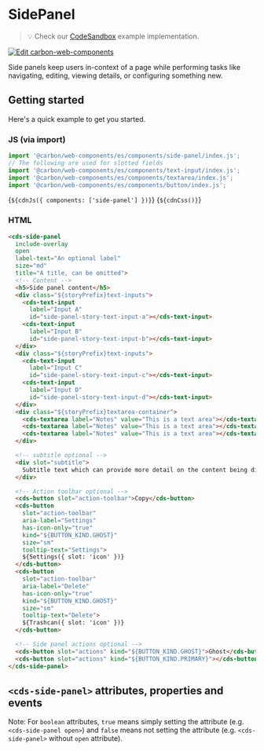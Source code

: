 
<Meta of={SidePanelStories} />

# SidePanel

> 💡 Check our
> [CodeSandbox](https://codesandbox.io/s/github/carbon-design-system/carbon/tree/main/packages/web-components/examples/components/side-panel)
> example implementation.

[![Edit carbon-web-components](https://codesandbox.io/static/img/play-codesandbox.svg)](https://codesandbox.io/s/github/carbon-design-system/carbon/tree/main/packages/web-components/examples/components/side-panel)

Side panels keep users in-context of a page while performing tasks like
navigating, editing, viewing details, or configuring something new.

## Getting started

Here's a quick example to get you started.

### JS (via import)

```javascript
import '@carbon/web-components/es/components/side-panel/index.js';
// The following are used for slotted fields
import '@carbon/web-components/es/components/text-input/index.js';
import '@carbon/web-components/es/components/textarea/index.js';
import '@carbon/web-components/es/components/button/index.js';
```

<Markdown>{`${cdnJs({ components: ['side-panel'] })}`}</Markdown>
<Markdown>{`${cdnCss()}`}</Markdown>

### HTML

```html
<cds-side-panel
  include-overlay
  open
  label-text="An optional label"
  size="md"
  title="A title, can be omitted">
  <!-- Content -->
  <h5>Side panel content</h5>
  <div class="${storyPrefix}text-inputs">
    <cds-text-input
      label="Input A"
      id="side-panel-story-text-input-a"></cds-text-input>
    <cds-text-input
      label="Input B"
      id="side-panel-story-text-input-b"></cds-text-input>
  </div>
  <div class="${storyPrefix}text-inputs">
    <cds-text-input
      label="Input C"
      id="side-panel-story-text-input-c"></cds-text-input>
    <cds-text-input
      label="Input D"
      id="side-panel-story-text-input-d"></cds-text-input>
  </div>
  <div class="${storyPrefix}textarea-container">
    <cds-textarea label="Notes" value="This is a text area"></cds-textarea>
    <cds-textarea label="Notes" value="This is a text area"></cds-textarea>
    <cds-textarea label="Notes" value="This is a text area"></cds-textarea>
  </div>

  <!-- subtitle optional -->
  <div slot="subtitle">
    Subtitle text which can provide more detail on the content being displayed.
  </div>

  <!-- Action toolbar optional -->
  <cds-button slot="action-toolbar">Copy</cds-button>
  <cds-button
    slot="action-toolbar"
    aria-label="Settings"
    has-icon-only="true"
    kind="${BUTTON_KIND.GHOST}"
    size="sm"
    tooltip-text="Settings">
    ${Settings({ slot: 'icon' })}
  </cds-button>
  <cds-button
    slot="action-toolbar"
    aria-label="Delete"
    has-icon-only="true"
    kind="${BUTTON_KIND.GHOST}"
    size="sm"
    tooltip-text="Delete">
    ${Trashcan({ slot: 'icon' })}
  </cds-button>

  <!-- Side panel actions optional -->
  <cds-button slot="actions" kind="${BUTTON_KIND.GHOST}">Ghost</cds-button>
  <cds-button slot="actions" kind="${BUTTON_KIND.PRIMARY}"></cds-button>
</cds-side-panel>
```

## `<cds-side-panel>` attributes, properties and events

Note: For `boolean` attributes, `true` means simply setting the attribute (e.g.
`<cds-side-panel open>`) and `false` means not setting the attribute (e.g.
`<cds-side-panel>` without `open` attribute).

<ArgTypes of="cds-side-panel" />

